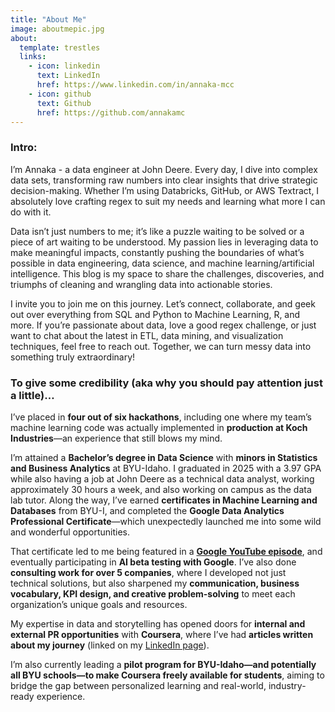 ```yaml
---
title: "About Me"
image: aboutmepic.jpg
about:
  template: trestles
  links:
    - icon: linkedin
      text: LinkedIn
      href: https://www.linkedin.com/in/annaka-mcc
    - icon: github
      text: Github
      href: https://github.com/annakamc
---
```


### Intro:
I’m Annaka - a data engineer at John Deere. Every day, I dive into complex data sets, transforming raw numbers into clear insights that drive strategic decision-making. Whether I’m using Databricks, GitHub, or AWS Textract, I absolutely love crafting regex to suit my needs and learning what more I can do with it.

Data isn’t just numbers to me; it’s like a puzzle waiting to be solved or a piece of art waiting to be understood. My passion lies in leveraging data to make meaningful impacts, constantly pushing the boundaries of what’s possible in data engineering, data science, and machine learning/artificial intelligence. This blog is my space to share the challenges, discoveries, and triumphs of cleaning and wrangling data into actionable stories.

I invite you to join me on this journey. Let’s connect, collaborate, and geek out over everything from SQL and Python to Machine Learning, R, and more. If you’re passionate about data, love a good regex challenge, or just want to chat about the latest in ETL, data mining, and visualization techniques, feel free to reach out. Together, we can turn messy data into something truly extraordinary!

### To give some credibility (aka why you should pay attention just a little)...

I’ve placed in **four out of six hackathons**, including one where my team’s machine learning code was actually implemented in **production at Koch Industries**—an experience that still blows my mind.

I’m attained a **Bachelor’s degree in Data Science** with **minors in Statistics and Business Analytics** at BYU-Idaho. I graduated in 2025 with a 3.97 GPA while also having a job at John Deere as a technical data analyst, working approximately 30 hours a week, and also working on campus as the data lab tutor. Along the way, I’ve earned **certificates in Machine Learning and Databases** from BYU-I, and completed the **Google Data Analytics Professional Certificate**—which unexpectedly launched me into some wild and wonderful opportunities.

That certificate led to me being featured in a [**Google YouTube episode**](https://www.youtube.com/watch?v=pG4bMPRKHkk&t=2s), and eventually participating in **AI beta testing with Google**. I've also done **consulting work for over 5 companies**, where I developed not just technical solutions, but also sharpened my **communication, business vocabulary, KPI design, and creative problem-solving** to meet each organization’s unique goals and resources.

My expertise in data and storytelling has opened doors for **internal and external PR opportunities** with **Coursera**, where I’ve had **articles written about my journey** (linked on my [LinkedIn page](https://www.linkedin.com/in/annaka-mcc/)).

I’m also currently leading a **pilot program for BYU-Idaho—and potentially all BYU schools—to make Coursera freely available for students**, aiming to bridge the gap between personalized learning and real-world, industry-ready experience.
